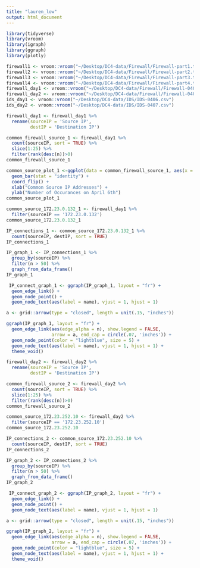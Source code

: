 ```yaml
---
title: "lauren_low"
output: html_document
---
```


```r
library(tidyverse)
library(vroom)
library(igraph)
library(ggraph)
library(plotly)
```

```r
firewall1 <- vroom::vroom("~/Desktop/DC4-data/Firewall/Firewall-part1.txt", col_names = FALSE)
firewall2 <- vroom::vroom("~/Desktop/DC4-data/Firewall/Firewall-part2.txt")
firewall3 <- vroom::vroom("~/Desktop/DC4-data/Firewall/Firewall-part3.txt", col_names = FALSE)
firewall4 <- vroom::vroom("~/Desktop/DC4-data/Firewall/Firewall-part4.txt")
firewall_day1 <- vroom::vroom("~/Desktop/DC4-data/Firewall/Firewall-04062012.csv")
firewall_day2 <- vroom::vroom("~/Desktop/DC4-data/Firewall/Firewall-04072012.csv")
ids_day1 <- vroom::vroom("~/Desktop/DC4-data/IDS/IDS-0406.csv")
ids_day2 <- vroom::vroom("~/Desktop/DC4-data/IDS/IDS-0407.csv")
```

```r
firewall_day1 <- firewall_day1 %>%
  rename(sourceIP = 'Source IP', 
         destIP = 'Destination IP')

common_firewall_source_1 <- firewall_day1 %>%
  count(sourceIP, sort = TRUE) %>%
  slice(1:25) %>%
  filter(rank(desc(n))>0)
common_firewall_source_1
```

```r
common_source_plot_1 <-ggplot(data = common_firewall_source_1, aes(x = reorder(sourceIP, n), y = n)) +
  geom_bar(stat = "identity") + 
  coord_flip() +
  xlab("Common Source IP Addresses") + 
  ylab("Number of Occurances on April 6th")
common_source_plot_1
```


```r
common_source_172.23.0.132_1 <- firewall_day1 %>%
  filter(sourceIP == '172.23.0.132')
common_source_172.23.0.132_1 
```

```r
IP_connections_1 <- common_source_172.23.0.132_1 %>%
  count(sourceIP, destIP, sort = TRUE)
IP_connections_1
```

```r
IP_graph_1 <- IP_connections_1 %>%
  group_by(sourceIP) %>%
  filter(n > 50) %>%
  graph_from_data_frame()
IP_graph_1
```

```r
 IP_connect_graph_1 <- ggraph(IP_graph_1, layout = "fr") +
  geom_edge_link() +
  geom_node_point() +
  geom_node_text(aes(label = name), vjust = 1, hjust = 1)

a <- grid::arrow(type = "closed", length = unit(.15, "inches"))

ggraph(IP_graph_1, layout = "fr") +
  geom_edge_link(aes(edge_alpha = n), show.legend = FALSE,
                 arrow = a, end_cap = circle(.07, 'inches')) +
  geom_node_point(color = "lightblue", size = 5) +
  geom_node_text(aes(label = name), vjust = 1, hjust = 1) +
  theme_void() 
```

```r
firewall_day2 <- firewall_day2 %>%
  rename(sourceIP = 'Source IP', 
         destIP = 'Destination IP')

common_firewall_source_2 <- firewall_day2 %>%
  count(sourceIP, sort = TRUE) %>%
  slice(1:25) %>%
  filter(rank(desc(n))>0)
common_firewall_source_2
```

```r
common_source_172.23.252.10 <- firewall_day2 %>%
  filter(sourceIP == '172.23.252.10')
common_source_172.23.252.10
```

```r
IP_connections_2 <- common_source_172.23.252.10 %>%
  count(sourceIP, destIP, sort = TRUE)
IP_connections_2
```

```r
IP_graph_2 <- IP_connections_2 %>%
  group_by(sourceIP) %>%
  filter(n > 50) %>%
  graph_from_data_frame()
IP_graph_2
```

```r
 IP_connect_graph_2 <- ggraph(IP_graph_2, layout = "fr") +
  geom_edge_link() +
  geom_node_point() +
  geom_node_text(aes(label = name), vjust = 1, hjust = 1)

a <- grid::arrow(type = "closed", length = unit(.15, "inches"))

ggraph(IP_graph_2, layout = "fr") +
  geom_edge_link(aes(edge_alpha = n), show.legend = FALSE,
                 arrow = a, end_cap = circle(.07, 'inches')) +
  geom_node_point(color = "lightblue", size = 5) +
  geom_node_text(aes(label = name), vjust = 1, hjust = 1) +
  theme_void() 
```